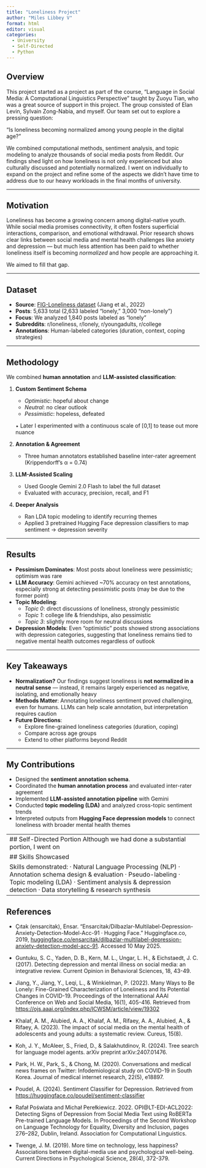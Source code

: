 ```yaml
---
title: "Loneliness Project"
author: "Miles Libbey V"
format: html
editor: visual
categories: 
  - University
  - Self-Directed
  - Python
---
```


## Overview

This project started as a project as part of the course, "Language in Social Media: A Computational Linguistics Perspective" taught by Zuoyu Tian, who was a great source of support in this project. The group consisted of Elan Levin, Sylvain Zong-Nabia, and myself. Our team set out to explore a pressing question:

"Is loneliness becoming normalized among young people in the digital age?"

We combined computational methods, sentiment analysis, and topic modeling to analyze thousands of social media posts from Reddit. Our findings shed light on how loneliness is not only experienced but also culturally discussed and potentially normalized. I went on individually to expand on the project and refine some of the aspects we didn't have time to address due to our heavy workloads in the final months of university.

------------------------------------------------------------------------

## Motivation

Loneliness has become a growing concern among digital-native youth. While social media promises connectivity, it often fosters superficial interactions, comparison, and emotional withdrawal. Prior research shows clear links between social media and mental health challenges like anxiety and depression — but much less attention has been paid to whether loneliness itself is becoming *normalized* and how people are approaching it.

We aimed to fill that gap.

------------------------------------------------------------------------

## Dataset

-   **Source**: [FIG-Loneliness dataset](https://huggingface.co/datasets) (Jiang et al., 2022)
-   **Posts**: 5,633 total (2,633 labeled “lonely,” 3,000 “non-lonely”)
-   **Focus**: We analyzed 1,840 posts labeled as “lonely”
-   **Subreddits**: r/loneliness, r/lonely, r/youngadults, r/college
-   **Annotations**: Human-labeled categories (duration, context, coping strategies)

------------------------------------------------------------------------

## Methodology

We combined **human annotation** and **LLM-assisted classification**:

1.  **Custom Sentiment Schema**

    -   *Optimistic*: hopeful about change
    -   *Neutral*: no clear outlook
    -   *Pessimistic*: hopeless, defeated

    [✦]{style="font-size:0.7em;"} Later I experimented with a continuous scale of \[0,1\] to tease out more nuance

2.  **Annotation & Agreement**

    -   Three human annotators established baseline inter-rater agreement (Krippendorff’s α = 0.74)

3.  **LLM-Assisted Scaling**

    -   Used Google Gemini 2.0 Flash to label the full dataset
    -   Evaluated with accuracy, precision, recall, and F1

4.  **Deeper Analysis**

    -   Ran LDA topic modeling to identify recurring themes
    -   Applied 3 pretrained Hugging Face depression classifiers to map sentiment → depression severity

------------------------------------------------------------------------

## Results

-   **Pessimism Dominates**: Most posts about loneliness were pessimistic; optimism was rare
-   **LLM Accuracy**: Gemini achieved \~70% accuracy on test annotations, especially strong at detecting pessimistic posts (may be due to the former point)
-   **Topic Modeling**:
    -   *Topic 0*: direct discussions of loneliness, strongly pessimistic
    -   *Topic 1*: college life & friendships, also pessimistic
    -   *Topic 3*: slightly more room for neutral discussions
-   **Depression Models**: Even “optimistic” posts showed strong associations with depression categories, suggesting that loneliness remains tied to negative mental health outcomes regardless of outlook

------------------------------------------------------------------------

## Key Takeaways

-   **Normalization?** Our findings suggest loneliness is **not normalized in a neutral sense** — instead, it remains largely experienced as negative, isolating, and emotionally heavy
-   **Methods Matter**: Annotating loneliness sentiment proved challenging, even for humans. LLMs can help scale annotation, but interpretation requires caution
-   **Future Directions**:
    -   Explore fine-grained loneliness categories (duration, coping)
    -   Compare across age groups
    -   Extend to other platforms beyond Reddit

------------------------------------------------------------------------

## My Contributions

-   Designed the **sentiment annotation schema**.
-   Coordinated the **human annotation process** and evaluated inter-rater agreement
-   Implemented **LLM-assisted annotation pipeline** with Gemini
-   Conducted **topic modeling (LDA)** and analyzed cross-topic sentiment trends
-   Interpreted outputs from **Hugging Face depression models** to connect loneliness with broader mental health themes

------------------------------------------------------------------------
## Self-Directed Portion
Although we had done a substantial portion, I went on 

## Skills Showcased

Skills demonstrated: · Natural Language Processing (NLP) · Annotation schema design & evaluation · Pseudo-labeling · Topic modeling (LDA) · Sentiment analysis & depression detection · Data storytelling & research synthesis

------------------------------------------------------------------------

## References

-   Çıtak (ensarcitak), Ensar. “Ensarcitak/Dilbazlar-Multilabel-Depression-Anxiety-Detection-Model-Acc-91 · Hugging Face.” Huggingface.co, 2019, [huggingface.co/ensarcitak/dilbazlar-multilabel-depression-anxiety-detection-model-acc-91](http://huggingface.co/ensarcitak/dilbazlar-multilabel-depression-anxiety-detection-model-acc-91). Accessed 10 May 2025.

-   Guntuku, S. C., Yaden, D. B., Kern, M. L., Ungar, L. H., & Eichstaedt, J. C. (2017). Detecting depression and mental illness on social media: an integrative review. Current Opinion in Behavioral Sciences, 18, 43-49.

-   Jiang, Y., Jiang, Y., Leqi, L., & Winkielman, P. (2022). Many Ways to Be Lonely: Fine-Grained Characterization of Loneliness and Its Potential Changes in COVID-19. Proceedings of the International AAAI Conference on Web and Social Media, 16(1), 405-416. Retrieved from <https://ojs.aaai.org/index.php/ICWSM/article/view/19302>

-   Khalaf, A. M., Alubied, A. A., Khalaf, A. M., Rifaey, A. A., Alubied, A., & Rifaey, A. (2023). The impact of social media on the mental health of adolescents and young adults: a systematic review. Cureus, 15(8).

-   Koh, J. Y., McAleer, S., Fried, D., & Salakhutdinov, R. (2024). Tree search for language model agents. arXiv preprint arXiv:2407.01476.

-   Park, H. W., Park, S., & Chong, M. (2020). Conversations and medical news frames on Twitter: Infodemiological study on COVID-19 in South Korea. Journal of medical internet research, 22(5), e18897.

-   Poudel, A. (2024). Sentiment Classifier for Depression. Retrieved from <https://huggingface.co/poudel/sentiment-classifier>

-   Rafał Poświata and Michał Perełkiewicz. 2022. OPI\@LT-EDI-ACL2022: Detecting Signs of Depression from Social Media Text using RoBERTa Pre-trained Language Models. In Proceedings of the Second Workshop on Language Technology for Equality, Diversity and Inclusion, pages 276–282, Dublin, Ireland. Association for Computational Linguistics.

-   Twenge, J. M. (2019). More time on technology, less happiness? Associations between digital-media use and psychological well-being. Current Directions in Psychological Science, 28(4), 372-379.
